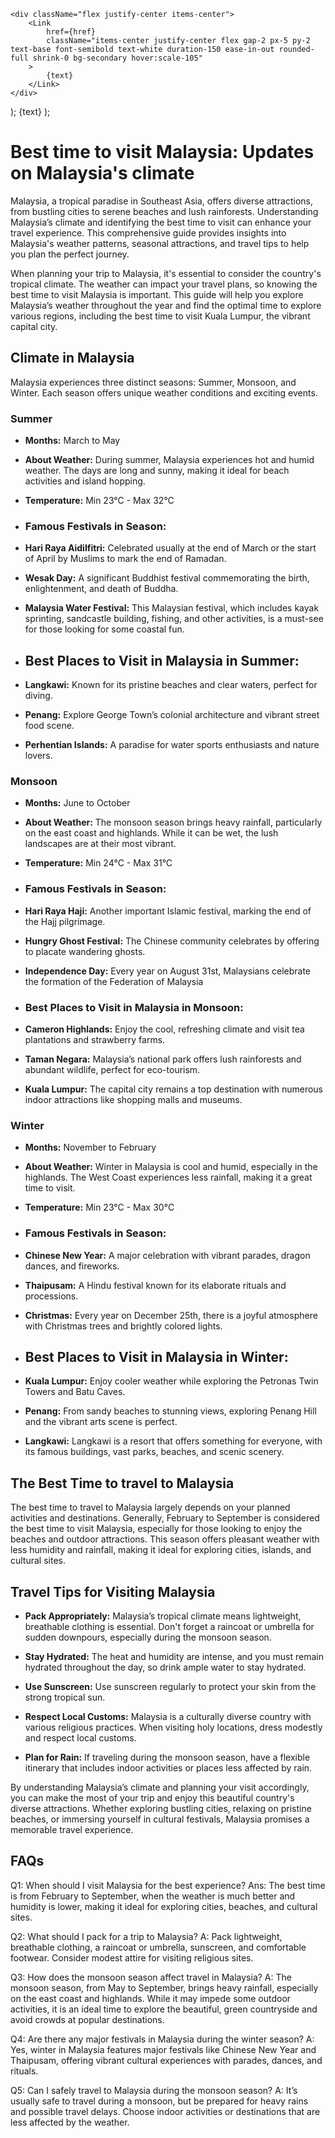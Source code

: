     <div className="flex justify-center items-center">
        <Link
            href={href}
            className="items-center justify-center flex gap-2 px-5 py-2 text-base font-semibold text-white duration-150 ease-in-out rounded-full shrink-0 bg-secondary hover:scale-105"
        >
            {text}
        </Link>
    </div>
);
    <Link
        className="inline-flex items-center justify-center gap-1 text-lg font-semibold text-primary"
        href={href}
    >
        {text}
    </Link>
);

# Best time to visit Malaysia: Updates on Malaysia's climate

Malaysia, a tropical paradise in Southeast Asia, offers diverse attractions, from bustling cities to serene beaches and lush rainforests. Understanding Malaysia’s climate and identifying the best time to visit can enhance your travel experience. This comprehensive guide provides insights into Malaysia's weather patterns, seasonal attractions, and travel tips to help you plan the perfect journey.

When planning your trip to Malaysia, it's essential to consider the country's tropical climate. The weather can impact your travel plans, so knowing the best time to visit Malaysia is important. This guide will help you explore Malaysia’s weather throughout the year and find the optimal time to explore various regions, including the best time to visit Kuala Lumpur, the vibrant capital city.

## Climate in Malaysia

Malaysia experiences three distinct seasons: Summer, Monsoon, and Winter. Each season offers unique weather conditions and exciting events.

### Summer

-   **Months:** March to May
-   **About Weather:** During summer, Malaysia experiences hot and humid weather. The days are long and sunny, making it ideal for beach activities and island hopping.
-   **Temperature:** Min 23°C - Max 32°C

-   ### Famous Festivals in Season:

-   **Hari Raya Aidilfitri:** Celebrated usually at the end of March or the start of April by Muslims to mark the end of Ramadan.

-   **Wesak Day:** A significant Buddhist festival commemorating the birth, enlightenment, and death of Buddha.

-   **Malaysia Water Festival:** This Malaysian festival, which includes kayak sprinting, sandcastle building, fishing, and other activities, is a must-see for those looking for some coastal fun.

-   ## Best Places to Visit in Malaysia in Summer:

-   **Langkawi:** Known for its pristine beaches and clear waters, perfect for diving.
-   **Penang:** Explore George Town’s colonial architecture and vibrant street food scene.
-   **Perhentian Islands:** A paradise for water sports enthusiasts and nature lovers.

### Monsoon

-   **Months:** June to October
-   **About Weather:** The monsoon season brings heavy rainfall, particularly on the east coast and highlands. While it can be wet, the lush landscapes are at their most vibrant.
-   **Temperature:** Min 24°C - Max 31°C

-   ### Famous Festivals in Season:

-   **Hari Raya Haji:** Another important Islamic festival, marking the end of the Hajj pilgrimage.
-   **Hungry Ghost Festival:** The Chinese community celebrates by offering to placate wandering ghosts.
-   **Independence Day:** Every year on August 31st, Malaysians celebrate the formation of the Federation of Malaysia

-   ### Best Places to Visit in Malaysia in Monsoon:
-   **Cameron Highlands:** Enjoy the cool, refreshing climate and visit tea plantations and strawberry farms.
-   **Taman Negara:** Malaysia’s national park offers lush rainforests and abundant wildlife, perfect for eco-tourism.
-   **Kuala Lumpur:** The capital city remains a top destination with numerous indoor attractions like shopping malls and museums.

### Winter

-   **Months:** November to February
-   **About Weather:** Winter in Malaysia is cool and humid, especially in the highlands. The West Coast experiences less rainfall, making it a great time to visit.
-   **Temperature:** Min 23°C - Max 30°C

-   ### Famous Festivals in Season:

-   **Chinese New Year:** A major celebration with vibrant parades, dragon dances, and fireworks.
-   **Thaipusam:** A Hindu festival known for its elaborate rituals and processions.
-   **Christmas:** Every year on December 25th, there is a joyful atmosphere with Christmas trees and brightly colored lights.

-   ## Best Places to Visit in Malaysia in Winter:

-   **Kuala Lumpur:** Enjoy cooler weather while exploring the Petronas Twin Towers and Batu Caves.
-   **Penang:** From sandy beaches to stunning views, exploring Penang Hill and the vibrant arts scene is perfect.
-   **Langkawi:** Langkawi is a resort that offers something for everyone, with its famous buildings, vast parks, beaches, and scenic scenery.

## The Best Time to travel to Malaysia

The best time to travel to Malaysia largely depends on your planned activities and destinations. Generally, February to September is considered the best time to visit Malaysia, especially for those looking to enjoy the beaches and outdoor attractions. This season offers pleasant weather with less humidity and rainfall, making it ideal for exploring cities, islands, and cultural sites.

## Travel Tips for Visiting Malaysia

-   **Pack Appropriately:** Malaysia’s tropical climate means lightweight, breathable clothing is essential. Don't forget a raincoat or umbrella for sudden downpours, especially during the monsoon season.

-   **Stay Hydrated:** The heat and humidity are intense, and you must remain hydrated throughout the day, so drink ample water to stay hydrated.

-   **Use Sunscreen:** Use sunscreen regularly to protect your skin from the strong tropical sun.

-   **Respect Local Customs:** Malaysia is a culturally diverse country with various religious practices. When visiting holy locations, dress modestly and respect local customs.

-   **Plan for Rain:** If traveling during the monsoon season, have a flexible itinerary that includes indoor activities or places less affected by rain.

By understanding Malaysia’s climate and planning your visit accordingly, you can make the most of your trip and enjoy this beautiful country's diverse attractions. Whether exploring bustling cities, relaxing on pristine beaches, or immersing yourself in cultural festivals, Malaysia promises a memorable travel experience.

## FAQs

Q1: When should I visit Malaysia for the best experience?
Ans: The best time is from February to September, when the weather is much better and humidity is lower, making it ideal for exploring cities, beaches, and cultural sites.

Q2: What should I pack for a trip to Malaysia?
A: Pack lightweight, breathable clothing, a raincoat or umbrella, sunscreen, and comfortable footwear. Consider modest attire for visiting religious sites.

Q3: How does the monsoon season affect travel in Malaysia?
A: The monsoon season, from May to September, brings heavy rainfall, especially on the east coast and highlands. While it may impede some outdoor activities, it is an ideal time to explore the beautiful, green countryside and avoid crowds at popular destinations.

Q4: Are there any major festivals in Malaysia during the winter season?
A: Yes, winter in Malaysia features major festivals like Chinese New Year and Thaipusam, offering vibrant cultural experiences with parades, dances, and rituals.

Q5: Can I safely travel to Malaysia during the monsoon season?
A: It’s usually safe to travel during a monsoon, but be prepared for heavy rains and possible travel delays. Choose indoor activities or destinations that are less affected by the weather.
